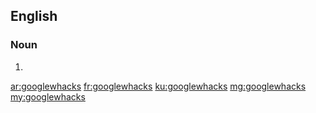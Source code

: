 ==English==

===Noun===
{{head|en|plural}}

# {{plural of|googlewhack|lang=en|nocat=1}}

[[ar:googlewhacks]]
[[fr:googlewhacks]]
[[ku:googlewhacks]]
[[mg:googlewhacks]]
[[my:googlewhacks]]